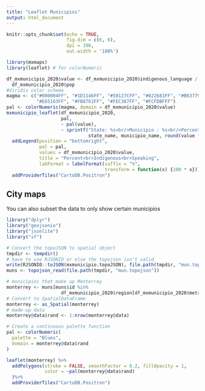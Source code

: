 ```yaml
---
title: "Leaflet Municipios"
output: html_document
---
```


```r
knitr::opts_chunk$set(echo = TRUE, 
                      fig.dim = c(6, 6), 
                      dpi = 100, 
                      out.width = '100%')
```

```r
library(mxmaps)
library(leaflet) # for colorNumeric

df_mxmunicipio_2020$value <- df_mxmunicipio_2020$indigenous_language /
  df_mxmunicipio_2020$pop
#Viridis color scheme
magma <- c("#000004FF", "#1D1146FF", "#50127CFF", "#822681FF", "#B63779FF", 
           "#E65163FF", "#FB8761FF", "#FEC387FF", "#FCFDBFFF")
pal <- colorNumeric(magma, domain = df_mxmunicipio_2020$value)
mxmunicipio_leaflet(df_mxmunicipio_2020,
                    pal,
                    ~ pal(value),
                    ~ sprintf("State: %s<br/>Municipio : %s<br/>Percent Indigenous: %s%%",
                              state_name, municipio_name, round(value * 100, 1))) %>%
  addLegend(position = "bottomright", 
            pal = pal, 
            values = df_mxmunicipio_2020$value,
            title = "Percent<br>Indigenous<br>Speaking",
            labFormat = labelFormat(suffix = "%",
                                    transform = function(x) {100 * x})) %>%
  addProviderTiles("CartoDB.Positron")
```

## City maps

You can also subset the data to only show certain municipios


```r
library("dplyr")
library("geojsonio")
library("jsonlite")
library("sf")

# Convert the topoJSON to spatial object
tmpdir <- tempdir()
# have to use RJSONIO or else the topojson isn't valid
write(RJSONIO::toJSON(mxmunicipio.topoJSON), file.path(tmpdir, "mun.topojson"))
muns <- topojson_read(file.path(tmpdir, "mun.topojson"))

# municipios that make up Monterrey
monterrey <- muns[muns$id %in% 
                    df_mxmunicipio_2020$region[df_mxmunicipio_2020$metro_area == "Monterrey"], ]
# Convert to SpatialDataFrame
monterrey <- as_Spatial(monterrey)
# made-up data
monterrey@data$rand <- 1:nrow(monterrey@data)

# Create a continuous palette function
pal <- colorNumeric(
  palette = "Blues",
  domain = monterrey@data$rand
)

leaflet(monterrey) %>%
  addPolygons(stroke = FALSE, smoothFactor = 0.2, fillOpacity = 1,
              color = ~pal(monterrey@data$rand)
  )%>%
  addProviderTiles("CartoDB.Positron")
```
